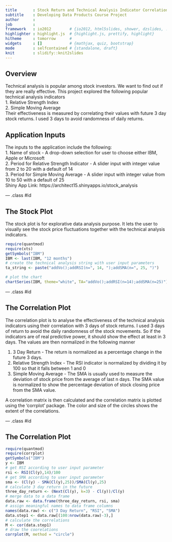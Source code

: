```yaml
---
title       : Stock Return and Technical Analysis Indicator Correlations
subtitle    : Developing Data Products Course Project
author      : 
job         : 
framework   : io2012        # {io2012, html5slides, shower, dzslides, ...}
highlighter : highlight.js  # {highlight.js, prettify, highlight}
hitheme     : tomorrow      # 
widgets     : []            # {mathjax, quiz, bootstrap}
mode        : selfcontained # {standalone, draft}
knit        : slidify::knit2slides
---
```


## Overview

Technical analysis is popular among stock investors.
We want to find out if they are really effective.
This project explored the following popular technical analysis indicators    
1. Relative Strength Index    
2. Simple Moving Average     
Their effectiveness is measured by correlating their values with future 3 day stock returns. 
I used 3 days to avoid randomness of daily returns. 

## Application Inputs
The inputs to the application include the following:    
1. Name of stock - A drop-down selection for user to choose either IBM, Apple or Microsoft    
2. Period for Relative Strength Indicator - A slider input with integer value from 2 to 20 with a default of 14    
3. Period for Simple Moving Average - A slider input with integer value from 10 to 50 with a default of 25    
Shiny App Link: https://architect15.shinyapps.io/stock_analysis

--- .class #id 

## The Stock Plot

The stock plot is for explorative data analysis purpose. It lets the user to visually see the stock price fluctuations together with the
technical analysis indicators.

```r
require(quantmod)
require(xts)
getSymbols("IBM")
IBM <- last(IBM, "12 months")
# create the technical analysis string with user input parameters
ta_string <- paste("addVo();addRSI(n=", 14, ");addSMA(n=", 25, ")")
```
```r
# plot the chart
chartSeries(IBM, theme="white", TA="addVo();addRSI(n=14);addSMA(n=25)") 
```   

--- .class #id 

## The Correlation Plot
The correlation plot is to analyse the effectiveness of the technical analysis indicators using their correlation with 3 days of stock returns. I used 3 days of return to avoid the daily randomness of the stock movements. So if the indicators are of real predictive power, it should show the effect at least in 3 days. The values are then normalized in the following manner

1. 3 Day Return - The return is normalized as a percentage change in the future 3 days.   
2. Relative Strength Index - The RSI indicator is normalized by dividing it by 100 so that it falls between 1 and 0   
3. Simple Moving Average - The SMA is usually used to measure the deviation of stock price from the average of last n days. The SMA value is normalized to show the percentage deviation of stock closing price from the SMA value.   

A correlation matrix is then calculated and the correlation matrix is plotted using the 'corrplot' package. The color and size of the circles shows the extent of the correlations. 

--- .class #id

## The Correlation Plot

```r
require(quantmod)
require(corrplot)
getSymbols("IBM")
y <- IBM
# get RSI according to user input parameter
rsi <- RSI(Cl(y),14)/100
# get SMA according to user input parameter
sma <- (Cl(y) - SMA(Cl(y),25))/SMA(Cl(y),25)
# calculate 3 day return in the future 
three_day_return <- (Next(Cl(y), k=3) - Cl(y))/Cl(y)
# merge data to a data frame
data.raw <- data.frame(three_day_return, rsi, sma)
# assign meaningful names to data frame columns
names(data.raw) <- c("3 Day Return", "RSI", "SMA")
data.step1 <- data.raw[(100:nrow(data.raw)-3),]
# calculate the correlations
M <- cor(data.step1)
# draw the coorelations
corrplot(M, method = "circle")
```
